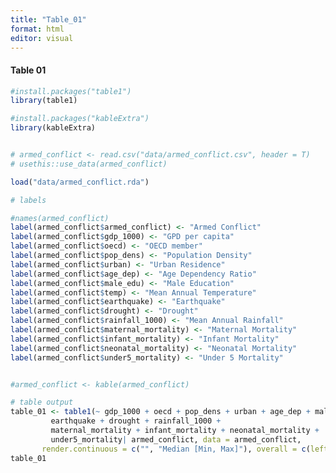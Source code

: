 ```yaml
---
title: "Table_01"
format: html
editor: visual
---
```


#### Table 01

```r

#install.packages("table1")
library(table1)

#install.packages("kableExtra")
library(kableExtra)


# armed_conflict <- read.csv("data/armed_conflict.csv", header = T)
# usethis::use_data(armed_conflict)

load("data/armed_conflict.rda")

# labels

#names(armed_conflict)
label(armed_conflict$armed_conflict) <- "Armed Conflict"
label(armed_conflict$gdp_1000) <- "GPD per capita"
label(armed_conflict$oecd) <- "OECD member"
label(armed_conflict$pop_dens) <- "Population Density"
label(armed_conflict$urban) <- "Urban Residence"
label(armed_conflict$age_dep) <- "Age Dependency Ratio"
label(armed_conflict$male_edu) <- "Male Education"
label(armed_conflict$temp) <- "Mean Annual Temperature"
label(armed_conflict$earthquake) <- "Earthquake"
label(armed_conflict$drought) <- "Drought"
label(armed_conflict$rainfall_1000) <- "Mean Annual Rainfall"
label(armed_conflict$maternal_mortality) <- "Maternal Mortality"
label(armed_conflict$infant_mortality) <- "Infant Mortality"
label(armed_conflict$neonatal_mortality) <- "Neonatal Mortality"
label(armed_conflict$under5_mortality) <- "Under 5 Mortality"


#armed_conflict <- kable(armed_conflict)

# table output
table_01 <- table1(~ gdp_1000 + oecd + pop_dens + urban + age_dep + male_edu + temp +
         earthquake + drought + rainfall_1000 +
         maternal_mortality + infant_mortality + neonatal_mortality +
         under5_mortality| armed_conflict, data = armed_conflict,
       render.continuous = c("", "Median [Min, Max]"), overall = c(left = "Total"))
table_01
```
